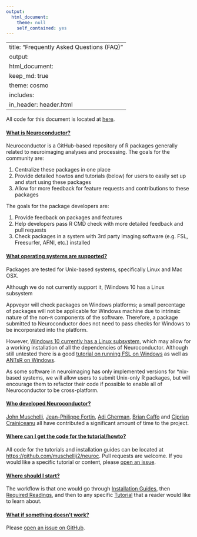 ```yaml
---
output:
  html_document:
    theme: null
    self_contained: yes
---
```

---
title: "Frequently Asked Questions (FAQ)"
output: 
  html_document:
    keep_md: true
    theme: cosmo
    includes:
      in_header: header.html   
---


<link rel="stylesheet" href="https://stackpath.bootstrapcdn.com/bootstrap/4.1.3/css/bootstrap.min.css" integrity="sha384-MCw98/SFnGE8fJT3GXwEOngsV7Zt27NXFoaoApmYm81iuXoPkFOJwJ8ERdknLPMO" crossorigin="anonymous">
<script src="https://stackpath.bootstrapcdn.com/bootstrap/4.1.3/js/bootstrap.min.js" integrity="sha384-ChfqqxuZUCnJSK3+MXmPNIyE6ZbWh2IMqE241rYiqJxyMiZ6OW/JmZQ5stwEULTy" crossorigin="anonymous"></script>


All code for this document is located at [here](https://raw.githubusercontent.com/muschellij2/neuroc/master/faq/index.R).





<!--html_preserve-->
<div class="accordion" id="accordionExample">
<div class="collapse show" data-parent="#accordionExample"><!--/html_preserve-->

<!--html_preserve-->
<div class="card-header">
  <h4 class="mb-0">
  <a class="btn btn-primary" role="button" aria-expanded="false" data-toggle="collapse" href="#faq_what_is">What is Neuroconductor?</a>
  </h4>
</div>
<div class="collapse" id="faq_what_is">

<div class="card-body"><!--/html_preserve-->

<!-- ## What is Neuroconductor? -->

Neuroconductor is a GitHub-based repository of R packages generally related to neuroimaging analyses and processing.  The goals for the community are:

1.  Centralize these packages in one place
2.  Provide detailed howtos and tutorials (below) for users to easily set up and start using these packages
3.  Allow for more feedback for feature requests and contributions to these packages

The goals for the package developers are:

1. Provide feedback on packages and features
2. Help developers pass R CMD check with more detailed feedback and pull requests
3. Check packages in a system with 3rd party imaging software (e.g. FSL, Freesurfer, AFNI, etc.) installed

<!--html_preserve--> </div> </div><!--/html_preserve-->

<!--html_preserve-->
<div class="card-header">
  <h4 class="mb-0">
  <a class="btn btn-primary" role="button" aria-expanded="false" data-toggle="collapse" href="#faq_what_ops">What operating systems are supported?</a>
  </h4>
</div>
<div class="collapse" id="faq_what_ops">

<div class="card-body"><!--/html_preserve-->

Packages are tested for Unix-based systems, specifically Linux and Mac OSX. 

Although we do not currently support it, [Windows 10 has a Linux subsystem 

Appveyor will check packages on Windows platforms; a small percentage of packages will not be applicable for Windows machine due to intrinsic nature of the non-`R` components of the software.  Therefore, a package submitted to Neuroconductor does not need to pass checks for Windows to be incorporated into the platform.  

However, [Windows 10 currently has a Linux subsystem](https://msdn.microsoft.com/en-us/commandline/wsl/install_guide), which may allow for a working installation of all the dependencies of Neuroconductor.   Although still untested there is a good [tutorial on running FSL on Windows](http://www.nemotos.net/?p=1481) as well as [ANTsR on Windows](https://github.com/stnava/ANTsR/wiki/Installing-ANTsR-in-Windows-10-(along-with-FSL,-Rstudio,-Freesurfer,-etc)).  


As some software in neuroimaging has only implemented versions for *nix-based systems, we will allow users to submit Unix-only R packages, but will encourage them to refactor their code if possible to enable all of Neuroconductor to be cross-platform.


<!--html_preserve--> </div> </div><!--/html_preserve-->


<!--html_preserve-->
<div class="card-header">
  <h4 class="mb-0">
  <a class="btn btn-primary" role="button" aria-expanded="false" data-toggle="collapse" href="#faq_who">Who developed Neuroconductor?</a>
  </h4>
</div>
<div class="collapse" id="faq_who">

<div class="card-body"><!--/html_preserve-->

<!-- ## Who developed Neuroconductor? -->

[John Muschelli](http://johnmuschelli.com/), [Jean-Philippe Fortin](https://jfortinbiostats.com/), [Adi Gherman](http://www.jhsph.edu/faculty/directory/profile/3326/adrian-gherman), [Brian Caffo](http://www.bcaffo.com/) and [Ciprian Crainiceanu](http://www.biostat.jhsph.edu/~ccrainic/) all have contributed a significant amount of time to the project.

<!--html_preserve--> </div> </div><!--/html_preserve-->

<!--html_preserve-->
<div class="card-header">
  <h4 class="mb-0">
  <a class="btn btn-primary" role="button" aria-expanded="false" data-toggle="collapse" href="#faq_where">Where can I get the code for the tutorial/howto?</a>
  </h4>
</div>
<div class="collapse" id="faq_where">

<div class="card-body"><!--/html_preserve-->

<!-- ## Where can I get the code for the tutorial/howto? -->

All code for the tutorials and installation guides can be located at [https://github.com/muschellij2/neuroc](https://github.com/muschellij2/neuroc).  Pull requests are welcome.   If you would like a specific tutorial or content, please [open an issue](https://github.com/muschellij2/neuroc/issues).  

<!--html_preserve--> </div> </div><!--/html_preserve-->


<!--html_preserve-->
<div class="card-header">
  <h4 class="mb-0">
  <a class="btn btn-primary" role="button" aria-expanded="false" data-toggle="collapse" href="#faq_start">Where should I start?</a>
  </h4>
</div>
<div class="collapse" id="faq_start">

<div class="card-body"><!--/html_preserve-->

<!-- ## Where should I start? -->

The workflow is that one would go through [Installation Guides](..), then [Required Readings](..), and then to any specific [Tutorial](..) that a reader would like to learn about. 
<!--html_preserve--> </div> </div><!--/html_preserve-->


<!--html_preserve-->
<div class="card-header">
  <h4 class="mb-0">
  <a class="btn btn-primary" role="button" aria-expanded="false" data-toggle="collapse" href="#faq_error">What if something doesn't work?</a>
  </h4>
</div>
<div class="collapse" id="faq_error">

<div class="card-body"><!--/html_preserve-->

Please [open an issue on GitHub](https://github.com/muschellij2/neuroc/issues).  

<!--html_preserve--> </div> </div><!--/html_preserve-->


<!--html_preserve--></div> </div><!--/html_preserve-->
<!-- ## What if something doesn't work? -->


